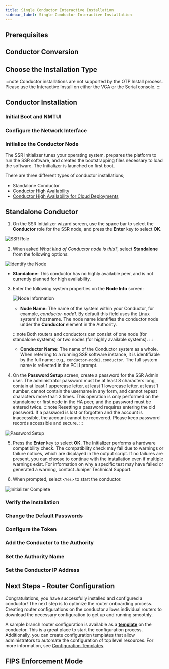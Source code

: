 ```yaml
---
title: Single Conductor Interactive Installation
sidebar_label: Single Conductor Interactive Installation
---
```


<InteractiveOverview/> 

## Prerequisites
<Prerequisites/>

## Conductor Conversion
<ConductorConversion/>

## Choose the Installation Type

:::note
Conductor installations are not supported by the OTP Install process. Please use the Interactive Install on either the VGA or the Serial console.
:::
<InstallationType/>

## Conductor Installation
<LinuxComplete/>

### Initial Boot and NMTUI
<InitialBoot/>

### Configure the Network Interface 
<ConductorIP/>

### Initialize the Conductor Node

The SSR Initializer tunes your operating system, prepares the platform to run the SSR software, and creates the bootstrapping files necessary to load the software. The Initializer is launched on first boot.

There are three different types of conductor installations; 
- Standalone Conductor 
- [Conductor High Availability](ha_conductor_install.mdx)
- [Conductor High Availability for Cloud Deployments](intro_initialize_HA_conductor.md)

## Standalone Conductor

1. On the SSR Initializer wizard screen, use the space bar to select the **Conductor** role for the SSR node, and press the **Enter** key to select **OK**.

  ![SSR Role](/img/initializer_Serial2.png)

2. When asked _What kind of Conductor node is this?_, select **Standalone** from the following options:

  ![Identify the Node](/img/initializer_standalone.png)

- **Standalone:** This conductor has no highly available peer, and is not currently planned for high availability.

3. Enter the following system properties on the **Node Info** screen:

    ![Node Information](/img/initializer_Serial5a.png)

    - **Node Name:** The name of the system within your Conductor, for example, _conductor-node1_. By default this field uses the Linux system's hostname. The node name identifies the conductor node under the **Conductor** element in the Authority. 

    :::note
    Both routers and conductors can consist of one node (for standalone systems) or two nodes (for highly available systems).
    :::
    - **Conductor Name:** The name of the Conductor system as a whole. When referring to a running SSR software instance, it is identifiable by the full name; e.g., `conductor-node1.conductor`. The full system name is reflected in the PCLI prompt.

4. On the **Password Setup** screen, create a password for the SSR Admin user. The administrator password must be at least 8 characters long, contain at least 1 uppercase letter, at least 1 lowercase letter, at least 1 number, cannot contain the username in any form, and cannot repeat characters more than 3 times. This operation is only performed on the standalone or first node in the HA peer, and the password must be entered twice. 
  :::note
  Resetting a password requires entering the old password. If a password is lost or forgotten and the account is inaccessible, the account cannot be recovered. Please keep password records accessible and secure. 
  :::

  ![Password Setup](/img/initializer_Serial6.png)

5. Press the **Enter** key to select **OK**. The Initializer performs a hardware compatibility check. The compatibility check may fail due to warnings or failure notices, which are displayed in the output script. If no failures are present, you can choose to continue with the installation even if multiple warnings exist. For information on why a specific test may have failed or generated a warning, contact Juniper Technical Support.

6. When prompted, select `<Yes>` to start the conductor.

  ![Initializer Complete](/img/initializer_complete.png)

### Verify the Installation
<VerifyConductorInstall/>

### Change the Default Passwords
<ChangeDefaultPasswords/>

### Configure the Token
<ConfigureToken/>

### Add the Conductor to the Authority
<ConductorAuthority/>

### Set the Authority Name
<AuthorityName/>

### Set the Conductor IP Address
<SetConductorIP/>

## Next Steps - Router Configuration

Congratulations, you have successfully installed and configured a conductor! The next step is to optimize the router onboarding process. Creating router configurations on the conductor allows individual routers to download the necessary configuration to get up and running smoothly. 

A sample branch router configuration is available as a [**template**](config_templates.md#default-templates) on the conductor. This is a great place to start the configuration process. Additionally, you can create configuration templates that allow administrators to automate the configuration of top level resources. For more information, see [Configuration Templates](config_templates.md). 

## FIPS Enforcement Mode
<FIPSmode/>
